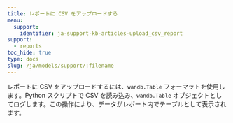 ```yaml
---
title: レポートに CSV をアップロードする
menu:
  support:
    identifier: ja-support-kb-articles-upload_csv_report
support:
  - reports
toc_hide: true
type: docs
slug: /ja/models/support/:filename
---
```

レポートに CSV をアップロードするには、`wandb.Table` フォーマットを使用します。Python スクリプトで CSV を読み込み、`wandb.Table` オブジェクトとしてログします。この操作により、データがレポート内でテーブルとして表示されます。